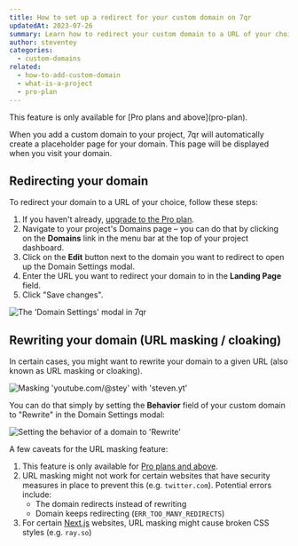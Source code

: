 ```yaml
---
title: How to set up a redirect for your custom domain on 7qr
updatedAt: 2023-07-26
summary: Learn how to redirect your custom domain to a URL of your choice on 7qr.
author: steventey
categories:
  - custom-domains
related:
  - how-to-add-custom-domain
  - what-is-a-project
  - pro-plan
---
```


<Note variant="success">
  This feature is only available for [Pro plans and above](pro-plan).
</Note>

When you add a custom domain to your project, 7qr will automatically create a placeholder page for your domain. This page will be displayed when you visit your domain.

## Redirecting your domain

To redirect your domain to a URL of your choice, follow these steps:

1. If you haven't already, [upgrade to the Pro plan](pro-plan).
2. Navigate to your project's Domains page – you can do that by clicking on the **Domains** link in the menu bar at the top of your project dashboard.
3. Click on the **Edit** button next to the domain you want to redirect to open up the Domain Settings modal.
4. Enter the URL you want to redirect your domain to in the **Landing Page** field.
5. Click "Save changes".

<Image
  alt="The 'Domain Settings' modal in 7qr"
  src="https://d2vwwcvoksz7ty.cloudfront.net/help/domain-settings-modal.png"
  width={1146}
  height={755}
/>

## Rewriting your domain (URL masking / cloaking)

In certain cases, you might want to rewrite your domain to a given URL (also known as URL masking or cloaking).

<Image
  alt="Masking 'youtube.com/@stey' with 'steven.yt'"
  src="https://d2vwwcvoksz7ty.cloudfront.net/help/rewrite-domain-example.png"
  width={811}
  height={525}
/>

You can do that simply by setting the **Behavior** field of your custom domain to "Rewrite" in the Domain Settings modal:

<Image
  alt="Setting the behavior of a domain to 'Rewrite'"
  src="https://d2vwwcvoksz7ty.cloudfront.net/help/rewrite-domain-modal.png"
  width={1182}
  height={697}
/>

A few caveats for the URL masking feature:

1. This feature is only available for [Pro plans and above](pro-plan).
2. URL masking might not work for certain websites that have security measures in place to prevent this (e.g. `twitter.com`). Potential errors include:
   - The domain redirects instead of rewriting
   - Domain keeps redirecting (`ERR_TOO_MANY_REDIRECTS`)
3. For certain [Next.js](https://nextjs.org/) websites, URL masking might cause broken CSS styles (e.g. `ray.so`)
